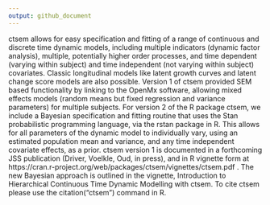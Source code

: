 ```yaml
---
output: github_document
---
```


<!-- README.md is generated from README.Rmd. Please edit that file -->

ctsem allows for easy specification and fitting of a range of continuous and discrete time dynamic models, including multiple indicators (dynamic factor analysis), multiple, potentially higher order processes, and time dependent (varying within subject) and time independent (not varying within subject) covariates. Classic longitudinal models like latent growth curves and latent change score models are also possible.  Version 1 of ctsem provided SEM based functionality by linking to the OpenMx software, allowing mixed effects models (random means but fixed regression and variance parameters) for multiple subjects. For version 2 of the R package ctsem, we include a Bayesian specification and fitting routine that uses the Stan probabilistic programming language, via the rstan package in R. This allows for all parameters of the dynamic model to individually vary, using an estimated population mean and variance, and any time independent covariate effects, as a prior. ctsem version 1 is documented in a forthcoming JSS publication (Driver, Voelkle, Oud, in press), and in R vignette form at https://cran.r-project.org/web/packages/ctsem/vignettes/ctsem.pdf . The new Bayesian approach is outlined in the vignette, Introduction to Hierarchical Continuous Time Dynamic Modelling with ctsem. To cite ctsem please use the citation("ctsem") command in R.

